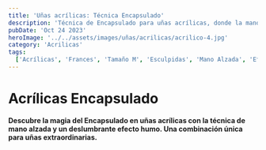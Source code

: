```yaml
---
title: 'Uñas acrílicas: Técnica Encapsulado'
description: 'Técnica de Encapsulado para uñas acrílicas, donde la mano alzada y un efecto humo te brindarán un estilo misterioso y elegante en tus uñas.'
pubDate: 'Oct 24 2023'
heroImage: '../../assets/images/uñas/acrilicas/acrilico-4.jpg'
category: 'Acrilicas'
tags:
  ['Acrílicas', 'Frances', 'Tamaño M', 'Esculpidas', 'Mano Alzada', 'Efecto Humo', 'Punta coffin']
---
```


# Acrílicas Encapsulado

**Descubre la magia del Encapsulado en uñas acrílicas con la técnica de mano alzada y un deslumbrante efecto humo. Una combinación única para uñas extraordinarias.**
